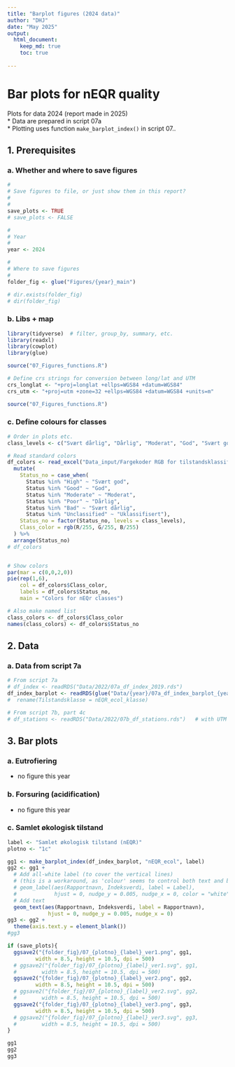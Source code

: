 ```yaml
---
title: "Barplot figures (2024 data)"
author: "DHJ"
date: "May 2025"
output: 
  html_document:
    keep_md: true
    toc: true
    
---
```


# Bar plots for nEQR quality   

Plots for data 2024 (report made in 2025)  
* Data are prepared in script 07a   
* Plotting uses function `make_barplot_index()` in script 07..  

## 1. Prerequisites  

### a. Whether and where to save figures  
```r
#
# Save figures to file, or just show them in this report?
#
#
save_plots <- TRUE
# save_plots <- FALSE

#
# Year
#
year <- 2024

#
# Where to save figures
#
folder_fig <- glue("Figures/{year}_main")

# dir.exists(folder_fig)
# dir(folder_fig)

```

### b. Libs + map  
```r

library(tidyverse)  # filter, group_by, summary, etc.
library(readxl)
library(cowplot)
library(glue)

source("07_Figures_functions.R")

# Define crs strings for conversion between long/lat and UTM
crs_longlat <- "+proj=longlat +ellps=WGS84 +datum=WGS84"
crs_utm <- "+proj=utm +zone=32 +ellps=WGS84 +datum=WGS84 +units=m"

source("07_Figures_functions.R")

```

### c. Define colours for classes  
```r

# Order in plots etc.
class_levels <- c("Svært dårlig", "Dårlig", "Moderat", "God", "Svært god", "Uklassifisert")

# Read standard colors
df_colors <- read_excel("Data_input/Fargekoder RGB for tilstandsklassifisering.xlsx", sheet = 2) %>%
  mutate(
    Status_no = case_when(
      Status %in% "High" ~ "Svært god",
      Status %in% "Good" ~ "God",
      Status %in% "Moderate" ~ "Moderat",
      Status %in% "Poor" ~ "Dårlig",
      Status %in% "Bad" ~ "Svært dårlig",
      Status %in% "Unclassified" ~ "Uklassifisert"),
    Status_no = factor(Status_no, levels = class_levels),
    Class_color = rgb(R/255, G/255, B/255)
  ) %>%
  arrange(Status_no)
# df_colors


# Show colors
par(mar = c(0,0,2,0))
pie(rep(1,6), 
    col = df_colors$Class_color, 
    labels = df_colors$Status_no, 
    main = "Colors for nEQr classes")  

# Also make named list
class_colors <- df_colors$Class_color
names(class_colors) <- df_colors$Status_no

```

## 2. Data   

### a. Data from script 7a 
```r

# From script 7a
# df_index <- readRDS("Data/2022/07a_df_index_2019.rds")
df_index_barplot <- readRDS(glue("Data/{year}/07a_df_index_barplot_{year}.rds") # %>%
#  rename(Tilstandsklasse = nEQR_ecol_klasse)

# From script 7b, part 4c
# df_stations <- readRDS("Data/2022/07b_df_stations.rds")   # with UTM 32 coordinates

```


## 3. Bar plots

### a. Eutrofiering
* no figure this year  

### b. Forsuring (acidification)  
* no figure this year  

### c. Samlet økologisk tilstand 
```r

label <- "Samlet økologisk tilstand (nEQR)"
plotno <- "1c"

gg1 <- make_barplot_index(df_index_barplot, "nEQR_ecol", label)
gg2 <- gg1 + 
  # Add all-white label (to cover the vertical lines)
  # (this is a workaround, as 'colour' seems to control both text and border colour...)
  # geom_label(aes(Rapportnavn, Indeksverdi, label = Label),
  #            hjust = 0, nudge_y = 0.005, nudge_x = 0, color = "white", fill = "white") +
  # Add text
  geom_text(aes(Rapportnavn, Indeksverdi, label = Rapportnavn),
             hjust = 0, nudge_y = 0.005, nudge_x = 0)
gg3 <- gg2 + 
  theme(axis.text.y = element_blank())
#gg3

if (save_plots){
  ggsave2("{folder_fig}/07_{plotno}_{label}_ver1.png", gg1, 
         width = 8.5, height = 10.5, dpi = 500)
  # ggsave2("{folder_fig}/07_{plotno}_{label}_ver1.svg", gg1, 
  #        width = 8.5, height = 10.5, dpi = 500)
  ggsave2("{folder_fig}/07_{plotno}_{label}_ver2.png", gg2, 
         width = 8.5, height = 10.5, dpi = 500)
  # ggsave2("{folder_fig}/07_{plotno}_{label}_ver2.svg", gg2, 
  #        width = 8.5, height = 10.5, dpi = 500)
  ggsave2("{folder_fig}/07_{plotno}_{label}_ver3.png", gg3, 
         width = 8.5, height = 10.5, dpi = 500)
  # ggsave2("{folder_fig}/07_{plotno}_{label}_ver3.svg", gg3, 
  #        width = 8.5, height = 10.5, dpi = 500)
}

gg1
gg2
gg3


```
